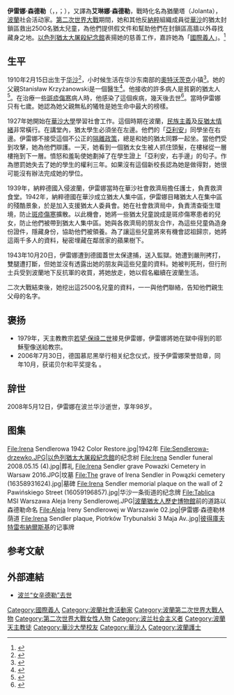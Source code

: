 {{refimprove|time=2016-04-02T12:27:01+00:00}}
{{Infobox Person
|color           = red
| name           = 伊雷娜·森德勒
| image          = Irena Sendlerowa 2005-02-13 zoom.jpg
| image_size     = 200px
| caption        = 2005年的伊雷娜·森德勒
| birth_date  =  {{birth date|1910|2|15}}
| birth_place = {{Russian Empire}}[[波兰会议王国|波兰会议王国]][[華沙|華沙]]
| death_date  = {{death date and age|2008|5|12|1910|2|15}}
| death_place = {{POL|name=波蘭共和國}}[[華沙|華沙]]
| occupation     = [[社會工作者|社會工作者]]、[[護士|護士]]、[[教師|教師]]
}}
{{Righteous Among the Nations}}
'''伊雷娜·森德勒'''（{{lang-pl|'''Irena Stanisława Sendlerowa'''}}，{{lang-en|Irena Sendler}}，{{lang-pl|Krzyżanowska}}；{{bd|1910年|2月15日|2008年|5月12日|catIdx=Sendlerowa, Irena}}），又譯為'''艾琳娜·森德勒'''，戰時化名為猶蘭塔（Jolanta），[[波蘭|波蘭]]社会活动家。[[第二次世界大戰|第二次世界大戰]]期間，她和其他反[[納粹|納粹]]組織成員從[[華沙|華沙]]的猶太封鎖區救出2500名猶太兒童，為他們提供假文件和幫助他們在封鎖區高牆以外尋找藏身之地。[[以色列猶太大屠殺紀念館|以色列猶太大屠殺紀念館]]表揚她的慈善工作，嘉許她為「[[國際義人|國際義人]]」。<ref>{{cite web|url=http://www.yadvashem.org/yv/en/exhibitions/righteous-women/sendler.asp|title=伊雷娜·森德勒|publisher=[[以色列猶太大屠殺紀念館|以色列猶太大屠殺紀念館]]|language=en|accessdate=2018-07-29|archive-date=2018-01-15|archive-url=https://web.archive.org/web/20180115185414/http://www.yadvashem.org/yv/en/exhibitions/righteous-women/sendler.asp|dead-url=no}}</ref>

== 生平 ==
1910年2月15日出生于[[华沙|华沙]]<ref>{{Cite web|url=http://www.irenasendler.org/facts-about-irena/|title=Facts about Irena — Life in a Jar|language=en-US|access-date=2016-08-29|archive-date=2016-08-28|archive-url=https://web.archive.org/web/20160828032455/http://www.irenasendler.org/facts-about-irena/|dead-url=no}}</ref>，小时候生活在华沙东南部的[[奧特沃茨克|奧特沃茨克]]小镇<ref>{{Cite web|url=http://www.chabad.org/theJewishWoman/article_cdo/aid/939081/jewish/Irena-Sendler.htm|title=Irena Sendler — Rescuer of the Children of Warsaw|website=www.chabad.org|access-date=2016-08-29|language=en|archive-date=2020-12-12|archive-url=https://web.archive.org/web/20201212231428/https://www.chabad.org/theJewishWoman/article_cdo/aid/939081/jewish/Irena-Sendler.htm}}</ref>。她的父親Stanisław Krzyżanowski是一個醫生<ref name="spraw">{{cite web|url=http://www.sprawiedliwi.org.pl/pl/cms/biografia-83/|title=Polscy Sprawiedliwi – Przywracanie Pamięci|language=pl|work=sprawiedliwi.org.pl|access-date=2019-02-17|archive-url=https://web.archive.org/web/20150402132023/http://www.sprawiedliwi.org.pl/pl/cms/biografia-83/|archive-date=2015-04-02|dead-url=yes}}</ref>。他接收的許多病人是貧窮的猶太人<ref name="Zimm">{{cite book |title=The Polish Underground and the Jews, 1939–1945 |author=Joshua D. Zimmerman |publisher=Cambridge University Press |year=2015 |page=304 |url=https://books.google.com/books?id=w4dsCQAAQBAJ&q=Irena+Sendler+2008|language=en}}</ref>。在治療一些[[斑疹傷寒|斑疹傷寒]]病人時，他感染了這個疾病，幾天後去世<ref name=tak>{{cite web|url=http://www.tak.opole.pl/index.php/szkola-podstawowa/o-szkole/biografia-ireny-sendlerowej/|title=Biografia Ireny Sendlerowej|work=tak.opole.pl|publisher=Zespół Szkół TAK im. Ireny Sendlerowej|language=pl|accessdate=2019-02-17|archive-date=2015-04-02|archive-url=https://web.archive.org/web/20150402094550/http://www.tak.opole.pl/index.php/szkola-podstawowa/o-szkole/biografia-ireny-sendlerowej/|dead-url=no}}</ref>。當時伊雷娜只有七歲。她認為她父親無私的犧牲是她生命中最大的榜樣。

1927年她開始在[[華沙大學|華沙大學]]學習社會工作。這個時期在波蘭，[[民族主義|民族主義]]及[[反猶太主義|反猶太情緒]]非常橫行。在講堂內，猶太學生必須坐在左邊。他們的「[[雅利安人種|亞利安]]」同學坐在右邊。伊雷娜不接受這個不公正的[[種族隔離|隔離政策]]，總是和她的猶太同夥一起坐。當他們受到攻擊，她為他們辯護。一天，她看到一個猶太女生被人抓住頭髮，在樓梯從一層樓拖到下一層。憤怒和羞恥使她劃掉了在學生證上「亞利安，右手邊」的句子。作為懲罰她失去了她的學生的權利三年。如果沒有這個新校長認為她是做得對，她很可能沒有辦法完成她的學位。

1939年，納粹德國入侵波蘭，伊雷娜當時在華沙社會救濟局擔任護士，負責救濟食堂。1942年，納粹德國在華沙成立猶太人集中區，伊雷娜目睹猶太人在集中區的殘酷景象，於是加入支援猶太人委員會。她在社會救濟局中，負責清查衛生環境，防止[[斑疹傷寒|斑疹傷寒]]擴散。以此機會，她將一些猶太兒童說成是斑疹傷寒患者的兒女，防止他們被帶到猶太人集中區。她與各救濟局的朋友合作，為這些兒童偽造身份證件，隱藏身份，協助他們被領養。為了讓這些兒童將來有機會認祖歸宗，她將這兩千多人的資料，秘密埋藏在鄰居家的蘋果樹下。

1943年10月20日，伊雷娜遭到德國蓋世太保逮捕，送入監獄。她遭到嚴刑拷打，雙腿遭打斷，但她並沒有透露出她的朋友與這些兒童的資料。她被判死刑，但行刑士兵受到波蘭地下反抗軍的收買，將她放走，她以假名繼續在波蘭生活。

二次大戰結束後，她挖出這2500名兒童的資料，一一與他們聯絡，告知他們親生父母的名字。

{{cquote|那些被救出來的猶太孩子，已經證明了我在世上的價值，但這並不是值得讚揚的理由。相反，我總是受到良心的譴責，我本來可以救更多的人。-伊雷娜.森德勒}}
==褒扬==
*1979年，天主教教宗[[若望·保祿二世|若望·保祿二世]]接見伊雷娜，伊雷娜將她在獄中得到的耶穌聖像送給教宗。
*2006年7月30日，德国慕尼黑举行相关纪念仪式，授予伊雷娜荣誉勋章，同年10月，获诺贝尔和平奖提名 。
==辞世==
2008年5月12日，伊雷娜在波兰华沙逝世，享年98岁。
==图集==
<gallery mode=packed>
File:Irena Sendlerowa 1942 Color Restore.jpg|1942年
File:Sendlerowa-drzewko.JPG|[[以色列猶太大屠殺紀念館|以色列猶太大屠殺紀念館]]的纪念树
File:Irena Sendler funeral 2008.05.15 (4).jpg|葬礼
File:Irena Sendler grave Powazki Cemetery in Warsaw 2016.JPG|坟墓
File:The grave of Irena Sendler in Powązki cemetery (16358931624).jpg|墓碑
File:Irena Sendler memorial plaque on the wall of 2 Pawińskiego Street (16059196857).jpg|华沙一条街道的纪念牌
File:Tablica MSI Warszawa Aleja Ireny Sendlerowej.JPG|[[波蘭猶太人歷史博物館|波蘭猶太人歷史博物館]]前的道路以森德勒命名
File:Aleja Ireny Sendlerowej w Warszawie 02.jpg|伊雷娜·森德勒林荫道
File:Irena Sendler plaque, Piotrków Trybunalski 3 Maja Av..jpg|[[彼得庫夫特雷布納爾斯基|彼得庫夫特雷布納爾斯基]]的记事牌
</gallery>
==参考文献==
{{Reflist|2}}
== 外部連結 ==
* [http://news.xinhuanet.com/newscenter/2008-05/13/content_8154347.htm 波兰“女辛德勒”去世] {{Wayback|url=http://news.xinhuanet.com/newscenter/2008-05/13/content_8154347.htm |date=20160521141451 }}
{{Authority control}}
{{DEFAULTSORT:Sendlerowa}}
[[Category:國際義人|Category:國際義人]]
[[Category:波蘭社會活動家|Category:波蘭社會活動家]]
[[Category:波蘭第二次世界大戰人物|Category:波蘭第二次世界大戰人物]]
[[Category:第二次世界大戰女性人物|Category:第二次世界大戰女性人物]]
[[Category:波兰社会主义者|Category:波兰社会主义者]]
[[Category:波蘭天主教徒|Category:波蘭天主教徒]]
[[Category:華沙大學校友|Category:華沙大學校友]]
[[Category:華沙人|Category:華沙人]]
[[Category:波蘭護士|Category:波蘭護士]]